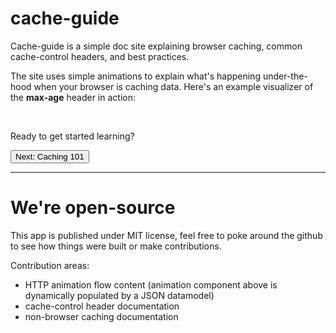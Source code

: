 
# cache-guide
Cache-guide is a simple doc site explaining browser caching, common cache-control headers, and best practices. 

The site uses simple animations to explain what's happening under-the-hood when your browser is caching data. Here's an example visualizer of the **max-age** header in action:

<VisualizerContainer scenario="max-age" />
<br/>

Ready to get started learning?
<div className="flex space-x-4">
  <Button>
    <Link className="flex items-center justify-center text-center !no-underline dark:text-black h-full w-full" href={'/browser-caching-101'}>Next: Caching 101</Link>
  </Button>
</div>


---

# We're open-source

This app is published under MIT license, feel free to poke around the <Link className="hover:text-hovercolor" href="https://github.com/dev-cameron/cache-guide"> github</Link> to see how things were built or make contributions.

Contribution areas:
- HTTP animation flow content (animation component above is dynamically populated by a JSON datamodel)
- cache-control header documentation
- non-browser caching documentation